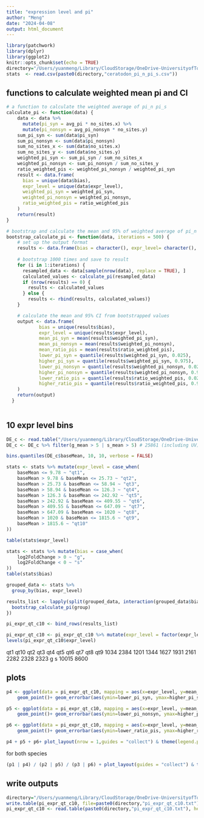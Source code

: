 ```yaml
---
title: "expression level and pi"
author: "Meng"
date: "2024-04-08"
output: html_document
---
```


```r
library(patchwork)
library(dplyr)
library(ggplot2)
knitr::opts_chunk$set(echo = TRUE)
directory="/Users/yuanmeng/Library/CloudStorage/OneDrive-UniversityofToronto/Manuscripts/ceratodon_haploid_sel/diversity/"
stats  <- read.csv(paste0(directory,"ceratodon_pi_n_pi_s.csv"))
```

## functions to calculate weighted mean pi and CI
```r
# a function to calculate the weighted average of pi_n pi_s
calculate_pi <- function(data) {
    data <- data %>%
      mutate(pi_syn = avg_pi * no_sites.x) %>%
      mutate(pi_nonsyn = avg_pi_nonsyn * no_sites.y)
    sum_pi_syn <- sum(data$pi_syn)
    sum_pi_nonsyn <- sum(data$pi_nonsyn)
    sum_no_sites_x <- sum(data$no_sites.x)
    sum_no_sites_y <- sum(data$no_sites.y)
    weighted_pi_syn <- sum_pi_syn / sum_no_sites_x
    weighted_pi_nonsyn <- sum_pi_nonsyn / sum_no_sites_y
    ratio_weighted_pis <- weighted_pi_nonsyn / weighted_pi_syn
    result <- data.frame(
      bias = unique(data$bias),
      expr_level = unique(data$expr_level),
      weighted_pi_syn = weighted_pi_syn,
      weighted_pi_nonsyn = weighted_pi_nonsyn,
      ratio_weighted_pis = ratio_weighted_pis
    )
    return(result)
}

# bootstrap and calculate the mean and 95% of weighted average of pi_n pi_s pi_n/pi_s
bootstrap_calculate_pi <- function(data, iterations = 500) {
    # set up the output format
    results <- data.frame(bias = character(), expr_level= character(), weighted_pi_syn = numeric(), weighted_pi_nonsyn = numeric(),   ratio_weighted_pis = numeric(), stringsAsFactors = FALSE)
    
    # bootstrap 1000 times and save to result
    for (i in 1:iterations) {
      resampled_data <- data[sample(nrow(data), replace = TRUE), ]
      calculated_values <- calculate_pi(resampled_data)
      if (nrow(results) == 0) {
        results <- calculated_values
      } else {
        results <- rbind(results, calculated_values)}
    }

    # calculate the mean and 95% CI from bootstrapped values
    output <- data.frame(
            bias = unique(results$bias),
            expr_level = unique(results$expr_level),
            mean_pi_syn = mean(results$weighted_pi_syn),
            mean_pi_nonsyn = mean(results$weighted_pi_nonsyn),
            mean_ratio_pis = mean(results$ratio_weighted_pis),
            lower_pi_syn = quantile(results$weighted_pi_syn, 0.025),
            higher_pi_syn = quantile(results$weighted_pi_syn, 0.975),
            lower_pi_nonsyn = quantile(results$weighted_pi_nonsyn, 0.025),
            higher_pi_nonsyn = quantile(results$weighted_pi_nonsyn, 0.975),
            lower_ratio_pis = quantile(results$ratio_weighted_pis, 0.025),
            higher_ratio_pis = quantile(results$ratio_weighted_pis, 0.975)
    )
    return(output)
  }
  
```


## 10 expr level bins
```r
DE_c <- read.table("/Users/yuanmeng/Library/CloudStorage/OneDrive-UniversityofToronto/Manuscripts/ceratodon_haploid_sel/deseq2/DE_results_all.txt", header =T) # 30107
DE_c <- DE_c %>% filter(g_mean > 5 | s_mean > 5) # 25861 (including UV)

bins.quantiles(DE_c$baseMean, 10, 10, verbose = FALSE)

stats <- stats %>% mutate(expr_level = case_when(
    baseMean <= 9.78 ~ "qt1",
    baseMean > 9.78 & baseMean <= 25.73 ~ "qt2",
    baseMean > 25.73 & baseMean <= 58.94 ~ "qt3",
    baseMean > 58.94 & baseMean <= 126.3 ~ "qt4",
    baseMean > 126.3 & baseMean <= 242.92 ~ "qt5",
    baseMean > 242.92 & baseMean <= 409.55 ~ "qt6",
    baseMean > 409.55 & baseMean <= 647.09 ~ "qt7",
    baseMean > 647.09 & baseMean <= 1020 ~ "qt8",
    baseMean > 1020 & baseMean <= 1815.6 ~ "qt9",
    baseMean > 1815.6 ~ "qt10"
))

table(stats$expr_level)

stats <- stats %>% mutate(bias = case_when(
    log2FoldChange > 0 ~ "g",
    log2FoldChange < 0 ~ "s"
))
table(stats$bias)

grouped_data <- stats %>%
  group_by(bias, expr_level)

results_list <- lapply(split(grouped_data, interaction(grouped_data$bias, grouped_data$expr_level)), function(group) {
  bootstrap_calculate_pi(group)
})

pi_expr_qt_c10 <- bind_rows(results_list)

pi_expr_qt_c10 <- pi_expr_qt_c10 %>% mutate(expr_level = factor(expr_level, levels = c("qt1", "qt2", "qt3", "qt4", "qt5", "qt6", "qt7", "qt8","qt9", "qt10")))
levels(pi_expr_qt_c10$expr_level)
```
qt1 qt10  qt2  qt3  qt4  qt5  qt6  qt7  qt8  qt9 
1034 2384 1201 1344 1627 1931 2161 2282 2328 2323 
  g     s 
10015  8600

## plots 
```r
p4 <- ggplot(data = pi_expr_qt_c10, mapping = aes(x=expr_level, y=mean_pi_syn, colour = bias)) + 
    geom_point()+ geom_errorbar(aes(ymin=lower_pi_syn, ymax=higher_pi_syn), width=.2)+ ggtitle("d") +labs(x ="",y = expression(pi[s]))+ theme_classic() + theme(text = element_text(size = 10))

p5 <- ggplot(data = pi_expr_qt_c10, mapping = aes(x=expr_level, y=mean_pi_nonsyn, colour = bias)) + 
    geom_point()+ geom_errorbar(aes(ymin=lower_pi_nonsyn, ymax=higher_pi_nonsyn), width=.2)+ ggtitle("e") +labs(x ="",y = expression(pi[n]))+ theme_classic() + theme(text = element_text(size = 10)) 

p6 <- ggplot(data = pi_expr_qt_c10, mapping = aes(x=expr_level, y=mean_ratio_pis, colour = bias)) +
    geom_point()+ geom_errorbar(aes(ymin=lower_ratio_pis, ymax=higher_ratio_pis), width=.2)+ ggtitle("f") +labs(x ="Expression level quantiles",y = expression(paste(pi[n], "/", pi[s], " ratio")))+ theme_classic() + theme(text = element_text(size = 10))

p4 + p5 + p6+ plot_layout(nrow = 1,guides = "collect") & theme(legend.position = "right")
```

for both species
```r
(p1 | p4) / (p2 | p5) / (p3 | p6) + plot_layout(guides = "collect") & theme(legend.position = "right")
```


## write outputs
```r
directory="/Users/yuanmeng/Library/CloudStorage/OneDrive-UniversityofToronto/Manuscripts/ceratodon_haploid_sel/diversity/"
write.table(pi_expr_qt_c10, file=paste0(directory,"pi_expr_qt_c10.txt"), sep = "\t",row.names = FALSE, quote = FALSE)
pi_expr_qt_c10 <- read.table(paste0(directory,"pi_expr_qt_c10.txt"), header = T)
```

